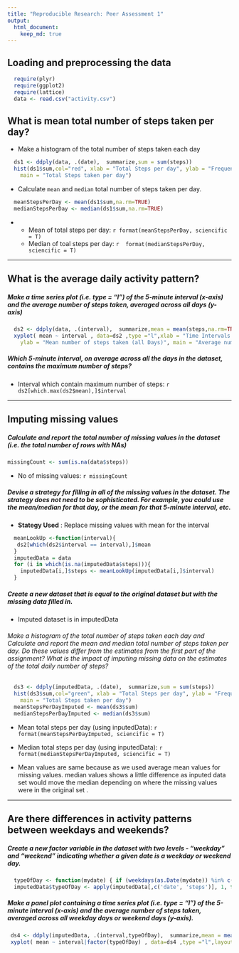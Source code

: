 ```yaml
---
title: "Reproducible Research: Peer Assessment 1"
output: 
  html_document:
    keep_md: true
---
```


## Loading and preprocessing the data
```r
  require(plyr)
  require(ggplot2)
  require(lattice)
  data <- read.csv("activity.csv")
```

## What is mean total number of steps taken per day?
* Make a histogram of the total number of steps taken each day
```r
  ds1 <- ddply(data, .(date),  summarize,sum = sum(steps))
  hist(ds1$sum,col="red", xlab = "Total Steps per day", ylab = "Frequency", 
    main = "Total Steps taken per day")
```

* Calculate `mean` and `median` total number of steps taken per day.
```r
  meanStepsPerDay <- mean(ds1$sum,na.rm=TRUE)
  medianStepsPerDay <- median(ds1$sum,na.rm=TRUE)
```
*
    + Mean of total steps per day:  `r format(meanStepsPerDay, sciencific = T)` 
    + Median of toal steps per day: `r  format(medianStepsPerDay, sciencific = T)` 

---

## What is the average daily activity pattern?
##### Make a time series plot (i.e. type = "l") of the 5-minute interval (x-axis) and the average number of steps taken, averaged across all days (y-axis)
```r
  ds2 <- ddply(data, .(interval),  summarize,mean = mean(steps,na.rm=TRUE))
  xyplot( mean ~ interval , data=ds2 ,type ="l",xlab = "Time Intervals (5-minute)", 
    ylab = "Mean number of steps taken (all Days)", main = "Average number of Steps taken at  5 minute Intervals")
```

##### Which 5-minute interval, on average across all the days in the dataset, contains the maximum number of steps?
- Interval which contain maximum number of steps: `r ds2[which.max(ds2$mean),]$interval`

---

## Imputing missing values
##### Calculate and report the total number of missing values in the dataset (i.e. the total number of rows with NAs)
```r
missingCount <- sum(is.na(data$steps))
```
- No of missing values: `r missingCount` 


    
##### Devise a strategy for filling in all of the missing values in the dataset. The strategy does not need to be sophisticated. For example, you could use the mean/median for that day, or the mean for that 5-minute interval, etc.

  -  **Stategy Used** :  Replace missing values with mean for the interval
  
```r
  meanLookUp <-function(interval){
   ds2[which(ds2$interval == interval),]$mean
  }
  imputedData = data
  for (i in which(is.na(imputedData$steps))){
    imputedData[i,]$steps <- meanLookUp(imputedData[i,]$interval)
  }
```  
##### Create a new dataset that is equal to the original dataset but with the missing data filled in.  
  - Imputed dataset is in imputedData  

###### Make a histogram of the total number of steps taken each day and Calculate and report the mean and median total number of steps taken per day. Do these values differ from the estimates from the first part of the assignment? What is the impact of imputing missing data on the estimates of the total daily number of steps?

```r
  ds3 <- ddply(imputedData, .(date),  summarize,sum = sum(steps))
  hist(ds3$sum,col="green", xlab = "Total Steps per day", ylab = "Frequency", 
    main = "Total Steps taken per day")
  meanStepsPerDayImputed <- mean(ds3$sum)
  medianStepsPerDayImputed <- median(ds3$sum)
```


  - Mean  total steps per day (using inputedData):  `r format(meanStepsPerDayImputed, sciencific = T)` 
  - Median total steps per day (using inputedData): `r format(medianStepsPerDayImputed, sciencific = T)`

  - Mean values are same because as we used average mean values for missing values. median values shows a little difference as inputed data set would move the median depending on where the missing values were in the original set .

---

## Are there differences in activity patterns between weekdays and weekends?
##### Create a new factor variable in the dataset with two levels - "weekday" and "weekend" indicating whether a given date is a weekday or weekend day.
```r
  typeOfDay <- function(mydate) { if (weekdays(as.Date(mydate)) %in% c("Saturday", "Sunday")) return ("weekend") else return ("weekday")}
  imputedData$typeOfDay <- apply(imputedData[,c('date', 'steps')], 1, function(x) typeOfDay(x[1]))
```

##### Make a panel plot containing a time series plot (i.e. type = "l") of the 5-minute interval (x-axis) and the average number of steps taken, averaged across all weekday days or weekend days (y-axis).
```r
 ds4 <- ddply(imputedData, .(interval,typeOfDay),  summarize,mean = mean(steps))
 xyplot( mean ~ interval|factor(typeOfDay) , data=ds4 ,type ="l",layout = c(1, 2), xlab = "Time Intervals (5-minute)", ylab = "Mean number of steps across all weekday days or weekend days", main = "Average number of Steps taken at  5 minute Intervals")
```